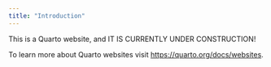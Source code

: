 ```yaml
---
title: "Introduction"
---
```


This is a Quarto website, and IT IS CURRENTLY UNDER CONSTRUCTION!

To learn more about Quarto websites visit <https://quarto.org/docs/websites>.